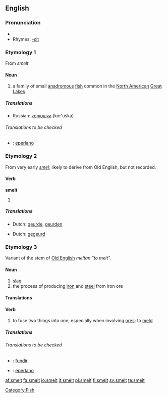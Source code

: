 ==English==

===Pronunciation===
*{{IPA|/'smεlt/}}
*Rhymes: [[Rhymes:English:-ɛlt|-ɛlt]]

===Etymology 1===
From {{OE.}} ''smelt''

====Noun====
{{en-noun}}

# a family of small [[anadromous]] [[fish]] common in the [[North America]]n [[Great Lakes]]

=====Translations=====
{{trans-top|a family of small fish}}
{{trans-mid}}
*Russian: [[корюшка]] (kór'uška) {{f}}
{{trans-bottom}}

======Translations to be checked======
{{checktrans}}
{{trans-top|translations to be checked}}

{{trans-mid}}
*{{ttbc|Spanish}}: [[eperlano]] {{m}}
{{trans-bottom}}

[[Category:Fish]]

===Etymology 2===
From very early {{ME.}} ''[[smel]]''; likely to derive from Old English, but not recorded.

====Verb====
'''smelt'''

# {{past of|smell}}

=====Translations=====
{{trans-top|simple past tense of smell}}
*Dutch: [[geurde]], [[geurden]]
{{trans-mid}}
{{trans-bottom}}

{{trans-top|past participle of smell}}
*Dutch: [[gegeurd]]
{{trans-mid}}
{{trans-bottom}}

===Etymology 3===
Variant of the stem of [[Old English]] ''meltan "to melt"''.

====Noun====
{{en-noun}}

# [[slag]] {{rfv-sense}}
# the process of producing [[iron]] and [[steel]] from iron ore {{rfv-sense}}

====Translations====
{{trans-top|process of producing iron and steel from iron ore}}
{{trans-mid}}
{{trans-bottom}}

====Verb====
{{en-verb}}
# to fuse two things into one, especially when involving [[ore]]s; to [[meld]]

=====Translations=====
{{trans-top|to fuse two things into one}}
{{trans-mid}}
{{trans-bottom}}


======Translations to be checked======
{{checktrans}}
{{trans-top|translations to be checked}}

{{trans-mid}}
*{{ttbc|Portuguese}}: [[fundir]]
*{{ttbc|Spanish}}: [[eperlano]] {{m}}
{{trans-bottom}}

[[af:smelt]]
[[fa:smelt]]
[[io:smelt]]
[[it:smelt]]
[[pl:smelt]]
[[fi:smelt]]
[[sv:smelt]]
[[te:smelt]]
